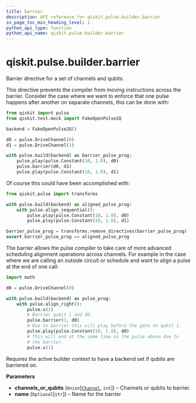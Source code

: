 ```yaml
---
title: barrier
description: API reference for qiskit.pulse.builder.barrier
in_page_toc_min_heading_level: 1
python_api_type: function
python_api_name: qiskit.pulse.builder.barrier
---
```


<span id="qiskit-pulse-builder-barrier" />

# qiskit.pulse.builder.barrier

<Function id="qiskit.pulse.builder.barrier" isDedicatedPage={true} github="https://github.com/qiskit/qiskit/tree/stable/0.17/qiskit/pulse/builder.py" signature="barrier(*channels_or_qubits, name=None)">
  Barrier directive for a set of channels and qubits.

  This directive prevents the compiler from moving instructions across the barrier. Consider the case where we want to enforce that one pulse happens after another on separate channels, this can be done with:

  ```python
  from qiskit import pulse
  from qiskit.test.mock import FakeOpenPulse2Q

  backend = FakeOpenPulse2Q()

  d0 = pulse.DriveChannel(0)
  d1 = pulse.DriveChannel(1)

  with pulse.build(backend) as barrier_pulse_prog:
      pulse.play(pulse.Constant(10, 1.0), d0)
      pulse.barrier(d0, d1)
      pulse.play(pulse.Constant(10, 1.0), d1)
  ```

  Of course this could have been accomplished with:

  ```python
  from qiskit.pulse import transforms

  with pulse.build(backend) as aligned_pulse_prog:
      with pulse.align_sequential():
          pulse.play(pulse.Constant(10, 1.0), d0)
          pulse.play(pulse.Constant(10, 1.0), d1)

  barrier_pulse_prog = transforms.remove_directives(barrier_pulse_prog)
  assert barrier_pulse_prog == aligned_pulse_prog
  ```

  The barrier allows the pulse compiler to take care of more advanced scheduling alignment operations across channels. For example in the case where we are calling an outside circuit or schedule and want to align a pulse at the end of one call:

  ```python
  import math

  d0 = pulse.DriveChannel(0)

  with pulse.build(backend) as pulse_prog:
      with pulse.align_right():
          pulse.x(1)
          # Barrier qubit 1 and d0.
          pulse.barrier(1, d0)
          # Due to barrier this will play before the gate on qubit 1.
          pulse.play(pulse.Constant(10, 1.0), d0)
          # This will end at the same time as the pulse above due to
          # the barrier.
          pulse.x(1)
  ```

  <Admonition title="Note" type="note">
    Requires the active builder context to have a backend set if qubits are barriered on.
  </Admonition>

  **Parameters**

  *   **channels\_or\_qubits** (`Union`\[[`Channel`](qiskit.pulse.channels#qiskit.pulse.channels.Channel "qiskit.pulse.channels.Channel"), `int`]) – Channels or qubits to barrier.
  *   **name** (`Optional`\[`str`]) – Name for the barrier
</Function>

